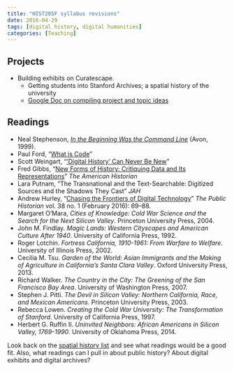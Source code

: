 ```yaml
---
title: "HIST205F syllabus revisions"
date: 2016-04-29
tags: [digital history, digital humanities]
categories: [Teaching]
---
```


## Projects

-   Building exhibits on Curatescape.
    -   Getting students into Stanford Archives; a spatial history of the university
    -   [Google Doc on compiling project and topic ideas](https://docs.google.com/document/d/1FJT8CC8aEUpnrQpmBwM9KByhjF6mLsekgTtoPkLZrVM/edit?usp=sharing)

## Readings

-   Neal Stephenson, *[In the Beginning Was the Command Line](http://www.cryptonomicon.com/beginning.html)* (Avon, 1999).
-   Paul Ford, "[What is Code](http://www.bloomberg.com/graphics/2015-paul-ford-what-is-code/)"
-   Scott Weingart, "['Digital History' Can Never Be New](http://scottbot.net/digital-history-can-never-be-new/)"
-   Fred Gibbs, "[New Forms of History: Critiquing Data and Its Representations](http://tah.oah.org/february-2016/new-forms-of-history-critiquing-data-and-its-representations/)" *The American Historian*
-   Lara Putnam, "The Transnational and the Text-Searchable: Digitized Sources and the Shadows They Cast" *JAH*
-   Andrew Hurley, "[Chasing the Frontiers of Digital Technology](http://tph.ucpress.edu/content/38/1/69.full.pdf+html)" *The Public Historian* vol. 38 no. 1 (February 2016): 69--88.
-   Margaret O’Mara, *Cities of Knowledge: Cold War Science and the Search for the Next Silicon Valley*. Princeton University Press, 2004.
-   John M. Findlay. *Magic Lands: Western Cityscapes and American Culture After 1940*. University of California Press, 1992.
-   Roger Lotchin. *Fortress California, 1910-1961: From Warfare to Welfare*. University of Illinois Press, 2002.
-   Cecilia M. Tsu. *Garden of the World: Asian Immigrants and the Making of Agriculture in California’s Santa Clara Valley*. Oxford University Press, 2013.
-   Richard Walker. *The Country in the City: The Greening of the San Francisco Bay Area*. University of Washington Press, 2007.
-   Stephen J. Pitti. *The Devil in Silicon Valley: Northern California, Race, and Mexican Americans*. Princeton University Press, 2003.
-   Rebecca Lowen. *Creating the Cold War University: The Transformation of Stanford*. University of California Press, 1997.
-   Herbert G. Ruffin II. *Uninvited Neighbors: African Americans in Silicon Valley, 1769-1990*. University of Oklahoma Press, 2014.

Look back on the [spatial history list](/spatial-history-annotated-bibliography/) and see what readings would be a good fit. Also, what readings can I pull in about public history? About digital exhibits and digital archives?
